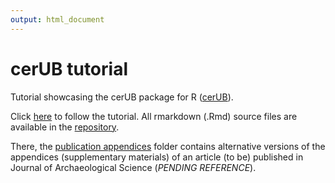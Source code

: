 ```yaml
---
output: html_document
---
```


# cerUB tutorial

Tutorial showcasing the cerUB package for R ([cerUB](https://github.com/Andros-Spica/cerUB)).

Click [here](Main_Using_cerUB.html) to follow the tutorial. All rmarkdown (.Rmd) source files  are available in the [repository](https://github.com/Andros-Spica/cerUB_tutorial).

There, the [publication appendices](https://github.com/Andros-Spica/cerUB_tutorial/tree/master/publication_appendices) folder contains alternative versions of the appendices (supplementary materials) of an article (to be) published in Journal of Archaeological Science (*PENDING REFERENCE*).